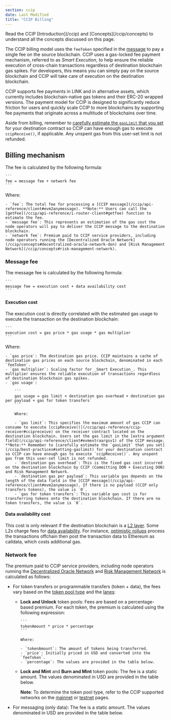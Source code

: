 ```yaml
---
section: ccip
date: Last Modified
title: "CCIP Billing"
---
```



<Aside type="note" title="Prerequisites">
  Read the CCIP [Introduction](/ccip) and [Concepts](/ccip/concepts) to understand all the concepts discussed on this
  page.
</Aside>

The CCIP billing model uses the `feeToken` specified in the [message](/ccip/api-reference/client#evm2anymessage) to pay a single fee on the source blockchain. CCIP uses a gas-locked fee payment mechanism, referred to as _Smart Execution_, to help ensure the reliable execution of cross-chain transactions regardless of destination blockchain gas spikes. For developers, this means you can simply pay on the source blockchain and CCIP will take care of execution on the destination blockchain.

CCIP supports fee payments in LINK and in alternative assets, which currently includes blockchain-native gas tokens and their ERC-20 wrapped versions. The payment model for CCIP is designed to significantly reduce friction for users and quickly scale CCIP to more blockchains by supporting fee payments that originate across a multitude of blockchains over time.

Aside from billing, remember to [carefully estimate the `gasLimit` that you set](/ccip/best-practices#setting-gaslimit) for your destination contract so CCIP can have enough gas to execute `ccipReceive()`, if applicable. Any unspent gas from this user-set limit is not refunded.

## Billing mechanism

The fee is calculated by the following formula:

    ```
    fee = message fee + network fee
    ```

Where:

    - `fee`: The total fee for processing a [CCIP message](/ccip/api-reference/client#evm2anymessage). **Note:** Users can call the [getFee](/ccip/api-reference/i-router-client#getfee) function to estimate the fee.
    - `message fee`: This represents an estimation of the gas cost the node operators will pay to deliver the CCIP message to the destination blockchain.
    - `network fee`: Premium paid to CCIP service providers, including node operators running the [Decentralized Oracle Network](/ccip/concepts#decentralized-oracle-network-don) and [Risk Management Network](/ccip/concepts#risk-management-network).

### Message fee

The message fee is calculated by the following formula:

    ```
    message fee = execution cost + data availability cost
    ```

#### Execution cost

The execution cost is directly correlated with the estimated gas usage to execute the transaction on the destination blockchain:

    ```
    execution cost = gas price * gas usage * gas multiplier
    ```

Where:

    - `gas price`: The destination gas price. CCIP maintains a cache of destination gas prices on each source blockchain, denominated in each `feeToken`.
    - `gas multiplier`: Scaling factor for _Smart Execution_. This multiplier ensures the reliable execution of transactions regardless of destination blockchain gas spikes.
    - `gas usage`:

        ```
        gas usage = gas limit + destination gas overhead + destination gas per payload + gas for token transfers`
        ```

        Where:

        - `gas limit`: This specifies the maximum amount of gas CCIP can consume to execute [ccipReceive()](/ccip/api-reference/ccip-receiver#ccipreceive) on the receiver contract located on the destination blockchain. Users set the gas limit in the [extra argument field](/ccip/api-reference/client#evmextraargsv1) of the CCIP message. **Note:** Remember to [carefully estimate the `gasLimit` that you set](/ccip/best-practices#setting-gaslimit) for your destination contract so CCIP can have enough gas to execute `ccipReceive()`. Any unspent gas from this user-set limit is not refunded.
        - `destination gas overhead`: This is the fixed gas cost incurred on the destination blockchain by CCIP (Committing DON + Executing DON) and Risk Management Network.
        - `destination gas per payload`: This variable gas depends on the length of the data field in the [CCIP message](/ccip/api-reference/client#evm2anymessage). If there is no payload (CCIP only transfers tokens), the value is `0`.
        - `gas for token transfers`: This variable gas cost is for transferring tokens onto the destination blockchain. If there are no token transfers, the value is `0`.

#### Data availability cost

This cost is only relevant if the destination blockchain is a [L2 layer](https://chain.link/education-hub/what-is-layer-2). Some L2s charge fees for [data availability](https://ethereum.org/en/developers/docs/data-availability). For instance, [optimistic rollups](https://ethereum.org/en/developers/docs/scaling/optimistic-rollups/) process the transactions offchain then post the transaction data to Ethereum as calldata, which costs additional gas.

### Network fee

The premium paid to CCIP service providers, including node operators running the [Decentralized Oracle Network](/ccip/concepts#decentralized-oracle-network-don) and [Risk Management Network](/ccip/concepts#risk-management-network) is calculated as follows:

- For token transfers or programmable transfers (token + data), the fees vary based on the [token pool type](/ccip/architecture#token-pools) and the [lanes](/ccip/concepts#lane):

  - **Lock and Unlock** token pools: Fees are based on a percentage-based premium. For each token, the premium is calculated using the following expression:

        ```
        tokenAmount * price * percentage
        ```

        Where:

        - `tokenAmount`: The amount of tokens being transferred.
        - `price`: Initially priced in USD and converted into the `feeToken`.
        - `percentage`: The values are provided in the table below.

  - **Lock and Mint** and **Burn and Mint** token pools: The fee is a static amount. The values denominated in USD are provided in the table below.

    **Note**: To determine the token pool type, refer to the CCIP supported networks on the [mainnet](/ccip/supported-networks/v1_2_0/mainnet) or [testnet](/ccip/supported-networks/v1_2_0/testnet) pages.

- For messaging (only data): The fee is a static amount. The values denominated in USD are provided in the table below.

<Billing />
